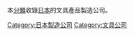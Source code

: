 {{Catnav|頁面分類|科技|製造|製造公司}}
{{Catnav|頁面分類|日本|日本經濟|日本公司}}

本[[Wikipedia:頁面分類|分類]]收錄[[日本|日本]]的文具產品製造公司。

[[Category:日本製造公司|Category:日本製造公司]]
[[Category:文具公司|Category:文具公司]]